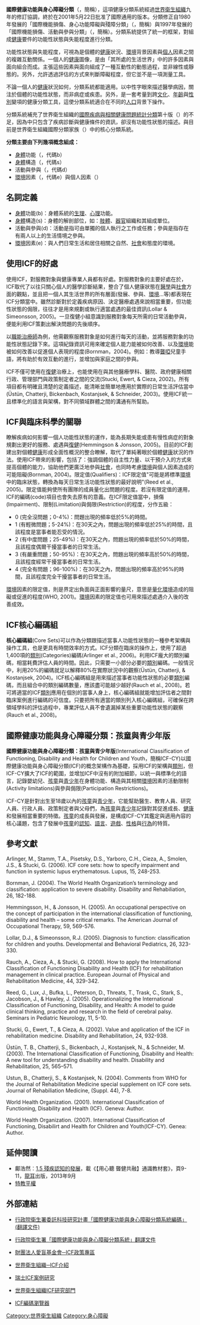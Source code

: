 {{medical}}

{{Disability sidebar}}
'''國際健康功能與身心障礙分類'''（{{lang-en|International Classification of Functioning, Disability, and Health}}，簡稱{{lang|en|ICF}}），這項健康分類系統經過[[世界衛生組織|世界衛生組織]]九年的修訂協調，終於在2001年5月22日批准了國際通用的版本。{{lang|en|ICF}}分類修正自1980年發展的「國際機能損傷、身心功能障礙與殘障分類」（{{lang|en|International Classification of Impairments, Disabilities, and Handicaps}}，簡稱{{lang|en|ICIDH}}）與1997年發展的「國際機能損傷、活動與參與分類」（{{lang|en|International Classification of Impairments, Activities and Participation}}，簡稱{{lang|en|ICIDH-2}}）。{{lang|en|ICF}}分類系統提供了統一的框架，對組成[[健康|健康]]要件的功能性狀態與失能程度進行分類。

功能性狀態與失能程度，可視為是個體的[[健康|健康]]狀況、[[環境|環境]]背景因素與[[個人|個人]]因素之間的複雜互動關係。一個人的[[健康|健康]]圖像，是由「其所處的生活世界」中的許多因素與面向組合而成。{{lang|en|ICF}}主張這些因素與面向組成了一種互動性的動態過程，並非線性或靜態的。另外，{{lang|en|ICF}}允許透過評估的方式來判斷障礙程度，但它並不是一項測量工具。

不論一個人的[[健康|健康]]狀況如何，{{lang|en|ICF}}分類系統都能適用。{{lang|en|ICF}}以中性字眼來描述醫學病因，關注於個體的功能性狀態，而非病症或疾患。另外，{{lang|en|ICF}}是一套考量到跨[[文化|文化]]、[[年齡|年齡]]與[[性別|性別]]變項的健康分類工具，這使{{lang|en|ICF}}分類系統適合在不同的[[人口|人口]]背景下操作。

{{lang|en|ICF}}分類系統補充了世界衛生組織的[[國際疾病與相關健康問題統計分類|國際疾病與相關健康問題統計分類]]第十版（{{lang|en|ICD-10}}）的不足，因為{{lang|en|ICD}}中只包含了疾病診斷與健康條件的資訊，卻沒有功能性狀態的描述。{{lang|en|ICD}}與{{lang|en|ICF}}目前是世界衛生組織國際分類家族（{{lang|en|WHO-FIC}}）中的核心分類系統。

'''{{lang|en|ICF}}分類主要由下列幾項概念組成：'''
*[[身體|身體]]功能（{{lang|en|body functioning}}，代碼b）
*[[身體|身體]]構造（{{lang|en|body structure}}，代碼s）
*活動與參與（{{lang|en|activity and participation}}，代碼d）
*[[環境|環境]]因素（{{lang|en|environment factor}}，代碼e）與個人因素（{{lang|en|personal factor}}）
{{Portal|身心障礙}}

==名詞定義==
*[[身體|身體]]功能(b)：身體系統的[[生理|生理]]、[[心理|心理]]功能。
*[[身體|身體]]構造(s)：身體的解剖部位，如：[[肢體|肢體]]、[[器官|器官]]組織和其組成單位。
*活動與參與(d)：活動是指可由單獨的個人執行之工作或任務；參與是指存在有兩人以上的生活情境之參與。
*[[環境|環境]]因素(e)：與人們日常生活和居住相關之自然、[[社會|社會]]和態度的環境。

==使用ICF的好處==
使用ICF，對服務對象與健康專業人員都有好處。對服務對象的主要好處在於， ICF取代了以往只關心個人的醫學診斷結果，整合了個人健康狀態在[[醫學|醫學]]與[[社會|社會]]方面的觀點，並且把一個人其生活世界的所有層面(發展、參與、[[環境|環境]]…等)都表現在ICF分類當中。雖然診斷對於定義疾病原因、決定醫療處遇來說相當重要，但功能性狀態的侷限，往往才是用來規劃或執行適當處遇的最佳資訊(Lollar & Simeonsson, 2005)。一旦復健小組意識到服務對象每天所需的日常活動參與，便能利用ICF策劃出解決問題的先後順序。

以[[職能治療師|職能治療師]]為例，他需觀察服務對象是如何進行每天的活動，並將服務對象的功能性狀態記錄下來。這項紀錄資訊可用來確定個人能力能被如何改善、以及[[環境|環境]]能被如何改善以促進個人表現的程度(Bornman，2004)。例如：教導[[聾啞|聾啞]]兒童手語，將有助於有效互動的進行，並增加與家庭之間的參與。

ICF不僅可使用在[[復健|復健]]治療上，也能使用在與其他醫療學科、醫院、政府健康相關行政、管理部門與政策制定者之間的交流(Stucki, Ewert, & Cieza, 2002)。所有項目都有明確且清楚的定義描述，能清晰並簡單地應用於實際的日常生活評估當中(Üstün, Chatterji, Bickenbach, Kostanjsek, & Schneider, 2003)。使用ICF統一且標準化的語言與架構，對不同領域群體之間的溝通有所幫助。

==ICF與臨床科學的關聯==
瞭解疾病如何影響一個人功能性狀態的運作，能為長期失能或患有慢性病症的對象規劃出更好的服務、處遇與[[復健|復健]](Hemmingson & Jonsson, 2005)。目前的ICF創建出對個體[[健康|健康]]形成全面性概況的整合瞭解，取代了單純著眼於個體[[健康|健康]]狀況的作法。使用ICF帶來的影響，包括了：強調個體的自主性力量、以干預介入的方式來提高個體的能力，協助他們更廣泛地參與[[社會|社會]]，也同時考慮[[環境|環境]]與個人因素造成的可能阻礙(Bornman, 2004)。限定值(Qualifiers)：ICF限定值"可能是將標準[[環境|環境]]中的臨床狀態，轉換為每天日常生活功能性狀態的最好說明"(Reed et al., 2005)。限定值能夠使所有團隊的成員量化出問題的程度。若沒有限定值的運用，ICF的編碼(code)項目也會失去原有的意義。在ICF限定值當中，損傷(Impairment)、限制(Limitation)與侷限(Restriction)的程度，分作五級：
*0 (完全沒問題；0-4%)：問題出現的頻率低於5%的時間。
*1 (有輕微問題；5-24%)：在30天之內，問題出現的頻率低於25%的時間，且該程度是當事者能忍受的情況。
*2 (有中度問題；25-49%)：在30天之內，問題出現的頻率低於50%的時間，且該程度偶爾干擾當事者的日常生活。
*3 (有嚴重問題；50-95%)：在30天之內，問題出現的頻率高於50%的時間，且該程度經常干擾當事者的日常生活。
*4 (完全有問題；96-100%)：在30天之內，問題出現的頻率高於95%的時間，且該程度完全干擾當事者的日常生活。

[[環境|環境]]因素的限定值，則是界定出負面與正面影響的量尺，意思是[[量化|量化]][[環境|環境]]造成的阻礙或促進的程度(WHO, 2001)。[[環境|環境]]因素的限定值也可用來描述處遇介入後的改善成效。

==ICF核心編碼組==
'''核心編碼組'''(Core Sets)可以作為分類跟描述當事人功能性狀態的一種參考架構與操作工具，也是更具有時間效率的方式。ICF分類在臨床的操作上，使用了超過1,400項的[[類別|類別]](Categories)編碼(Arlinger et al., 2006)。利用ICF龐大的類別編碼，相當耗費評估人員的時間。因此，只需要一小部分必要的[[類別|類別]]編碼。一般情況中，利用20%的編碼就足以解釋80%在實際狀況中的觀察(Üstün, Chatterji, & Kostanjsek, 2004)。ICF核心編碼組是用來描述當事者功能性狀態的必要[[類別|類別]]編碼，而且組合中的類別編碼數量，應該盡可能越少越好(Rauch et al., 2008)。若可將適當的ICF[[類別|類別]]應用在個別的當事人身上，核心編碼組就能增加評估者之間對臨床案例進行編碼的可信度。只要把所有適當的類別列入核心編碼組，可確保在跨領域學科的評估過程中，專業評估人員不會遺漏掉某些重要功能性狀態的觀察(Rauch et al., 2008)。

==國際健康功能與身心障礙分類：孩童與青少年版==
'''國際健康功能與身心障礙分類：孩童與青少年版'''(International Classification of Functioning, Disability and Health for Children and Youth，簡稱ICF-CY)以國際健康功能與身心障礙分類(ICF)的概念架構作為基礎，採用ICF的架構與[[類別|類別]]，但ICF-CY擴大了ICF的範圍，並增加ICF中沒有的附加細節，以統一與標準化的語言，記錄嬰幼兒、[[孩童|孩童]]與[[青少年|青少年]]在身體功能、構造與其相關[[環境|環境]]因素的活動限制(Activity limitations)與參與侷限(Participation Restrictions)。

ICF-CY是針對出生至18歲以內的[[孩童|孩童]]與[[青少年|青少年]]，它能幫助醫生、教育人員、研究人員、行政人員、政策制定者與父母們，為[[孩童|孩童]]與[[青少年|青少年]]記錄對其促進成長、[[健康|健康]]和發展相當重要的特徵。[[孩童|孩童]]的成長與發展，是構成ICF-CY其鑑定與適用內容的核心議題，包含了發展中[[孩童|孩童]]的[[認知|認知]]、[[語言|語言]]、[[遊戲|遊戲]]、[[性格|性格]]與[[行為|行為]]的特質。

==參考文獻==
Arlinger, M., Stamm, T.A., Pisetsky, D.S., Yarboro, C.H., Cieza, A., Smolen, J.S., & Stucki, G. (2006). ICF core sets: how to specify impairment and function in systemic lupus erythematosus. Lupus, 15, 248-253.

Bornman, J. (2004). The World Health Organization’s terminology and classification: application to severe disability. Disability and Rehabiliation, 26, 182-188.

Hemmingsson, H., & Jonsson, H. (2005). An occupational perspective on the concept of participation in the international classification of functioning, disability and health – some critical remarks. The American Journal of Occupational Therapy, 59, 569-576.

Lollar, D.J., & Simeonsson, R.J. (2005). Diagnosis to function: classification for children and youths. Developmental and Behavioral Pediatrics, 26, 323-330.

Rauch, A., Cieza, A., & Stucki, G. (2008). How to apply the International Classification of Functioning Disability and Health (ICF) for rehabilitation management in clinical practice. European Journal of Physical and Rehabilitation Medicine, 44, 329-342.

Reed, G., Lux, J., Bufka, L., Peterson, D., Threats, T., Trask, C., Stark, S., Jacobson, J., & Hawley, J. (2005). Operationalizing the International Classification of Functioning, Disability, and Health: A model to guide clinical thinking, practice and research in the field of cerebral palsy. Seminars in Pediatric Neurology, 11, 5-10.

Stucki, G., Ewert, T., & Cieza, A. (2002). Value and application of the ICF in rehabilitation medicine. Disability and Rehabilitation, 24, 932-938.

Üstün, T. B., Chatterji, S., Bickenbach, J., Kostanjsek, N., & Schneider, M. (2003). The International Classification of Functioning, Disability and Health: A new tool for understanding disability and health. Disability and Rehabilitation, 25, 565–571.

Ustun, B., Chatterji, S., & Kostanjsek, N. (2004). Comments from WHO for the Journal of Rehabilitation Medicine special supplement on ICF core sets. Journal of Rehabiliation Medicine, (Suppl. 44), 7-8.

World Health Organization. (2001). International Classification of Functioning, Disability and Health (ICF). Geneva: Author.

World Health Organization. (2007). International Classification of Functioning, Disabilirt and Health for Children and Youth(ICF-CY). Genea: Author.

==延伸閱讀==
* 鄺浩然︰[http://www.silence.org.hk/file/liberalstudyHI.pdf 1.5 殘疾認知的發展]{{Wayback|url=http://www.silence.org.hk/file/liberalstudyHI.pdf |date=20141108170155 }}，載《【用心聽 聾健共融】通識教材套》，頁9-11，[[龍耳|龍耳]]出版，2013年9月
* [[特教平權|特教平權]]

==外部連結==
*[http://repat.moi.gov.tw/files/ICFtrans.pdf 行政院衛生署委託科技研究計畫「國際健康功能與身心障礙分類系統編碼」(翻譯文件)]{{dead link|date=2017年12月 |bot=InternetArchiveBot |fix-attempted=yes }}

*[http://repat.moi.gov.tw/files/ICFtrans.pdf 行政院衛生署「國際健康功能與身心障礙分類系統」翻譯文件]{{dead link|date=2017年12月 |bot=InternetArchiveBot |fix-attempted=yes }}

*[https://web.archive.org/web/20090603051955/http://www.tfb.org.tw/new/ICF/icf_01.html 財團法人愛盲基金會─ICF政策專區]

*[http://www.who.int/classifications/icf/en/ 世界衛生組織─ICF介紹]{{Wayback|url=http://www.who.int/classifications/icf/en/ |date=20190423102739 }}

*[http://www.icf-casestudies.org/ 瑞士ICF案例研究]{{Wayback|url=http://www.icf-casestudies.org/ |date=20190130043048 }}

*[https://web.archive.org/web/20091009085101/http://www.icf-research-branch.org/index.htm 世界衛生組織ICF研究部門]

*[http://apps.who.int/classifications/icfbrowser/ ICF編碼瀏覽器] {{Wayback|url=http://apps.who.int/classifications/icfbrowser/ |date=20201114002315 }}

[[Category:世界衛生組織|Category:世界衛生組織]]
[[Category:身心障礙|Category:身心障礙]]